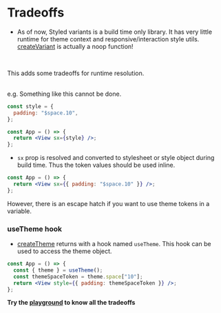 # Tradeoffs

- As of now, Styled variants is a build time only library. It has very little runtime for theme context and responsive/interaction style utils. [createVariant](https://github.com/intergalacticspacehighway/react-native-styled-variants/blob/main/src/index.tsx#L259) is actually a noop function!

<br />

This adds some tradeoffs for runtime resolution.

<br />
e.g. Something like this cannot be done.

```jsx
const style = {
  padding: "$space.10",
};

const App = () => {
  return <View sx={style} />;
};
```

- `sx` prop is resolved and converted to stylesheet or style object during build time. Thus the token values should be used inline.

```jsx
const App = () => {
  return <View sx={{ padding: "$space.10" }} />;
};
```

However, there is an escape hatch if you want to use theme tokens in a variable.

### useTheme hook

- [createTheme](/create-theme) returns with a hook named `useTheme`. This hook can be used to access the theme object.

```jsx
const App = () => {
  const { theme } = useTheme();
  const themeSpaceToken = theme.space["10"];
  return <View style={{ padding: themeSpaceToken }} />;
};
```

**Try the [playground](/playground) to know all the tradeoffs**
